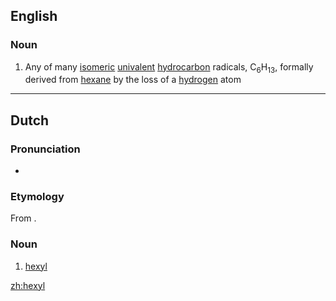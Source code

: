 ==English==

===Noun===
{{en-noun}}

# {{lb|en|organic chemistry}} Any of many [[isomeric]] [[univalent]] [[hydrocarbon]] radicals, C<sub>6</sub>H<sub>13</sub>, formally derived from [[hexane]] by the loss of a [[hydrogen]] atom

----

==Dutch==

===Pronunciation===
* {{IPA|lang=nl|/ɦɛkˈsil/}}

===Etymology===
From {{confix|nl|hex|yl}}.

===Noun===
{{nl-noun|n|-|-}}
# {{lb|nl|organic chemistry}} [[#English|hexyl]]

[[zh:hexyl]]